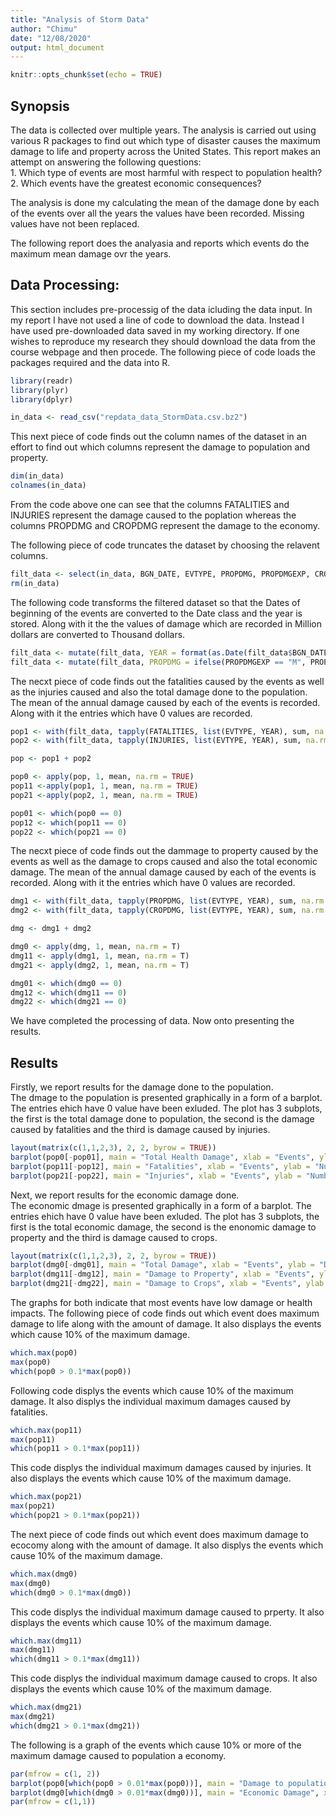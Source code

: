 ---
title: "Analysis of Storm Data"
author: "Chimu"
date: "12/08/2020"
output: html_document
---

```{r setup, include=FALSE}
knitr::opts_chunk$set(echo = TRUE)
```

## Synopsis  
 
The data is collected over multiple years. The analysis is carried out using various R packages to find out which type of disaster causes the maximum damage to life and property across the United States. This report makes an attempt on answering the following questions:  
1. Which type of events are most harmful with respect to population health?
2. Which events have the greatest economic consequences?

The analysis is done my calculating the mean of the damage done by each of the events over all the years the values have been recorded. Missing values have not been replaced.  
  

The following report does the analyasia and reports which events do the maximum mean damage ovr the years.  

## Data Processing:
This section includes pre-processig of the data icluding the data input. In my report I have not used a line of code to download the data. Instead I have used pre-downloaded data saved in my working directory. If one wishes to reproduce my research they should download the data from the course webpage and then procede. The following piece of code loads the packages required and the data into R.   

```{r loading_data, cache=TRUE, message=FALSE, warning=FALSE}
library(readr)
library(plyr)
library(dplyr)

in_data <- read_csv("repdata_data_StormData.csv.bz2")
```

This next piece of code finds out the column names of the dataset in an effort to find out which columns represent the damage to population and property.  

```{r colnames, cache=TRUE}
dim(in_data)
colnames(in_data)
```

From the code above one can see that the columns FATALITIES and INJURIES represent the damage caused to the poplation whereas the columns PROPDMG and CROPDMG represent the damage to the economy.    

The following piece of code truncates the dataset by choosing the relavent columns.  

```{r total damage, cache=TRUE}
filt_data <- select(in_data, BGN_DATE, EVTYPE, PROPDMG, PROPDMGEXP, CROPDMG, FATALITIES, INJURIES)
rm(in_data)
```

The following code transforms the filtered dataset so that the Dates of beginning of the events are converted to the Date class and the year is stored. Along with it the the values of damage which are recorded in Million dollars are converted to Thousand dollars.  

```{r mutate, cache=TRUE}
filt_data <- mutate(filt_data, YEAR = format(as.Date(filt_data$BGN_DATE, "%m/%d/%Y %H:%M:%S"), "%Y"))
filt_data <- mutate(filt_data, PROPDMG = ifelse(PROPDMGEXP == "M", PROPDMG*1000, PROPDMG))
```

The necxt piece of code finds out the fatalities caused by the events as well as the injuries caused and also the total damage done to the population. The mean of the annual damage caused by each of the events is recorded. Along with it the entries which have 0 values are recorded.  

```{r sum pop, cache=TRUE}
pop1 <- with(filt_data, tapply(FATALITIES, list(EVTYPE, YEAR), sum, na.rm = TRUE))
pop2 <- with(filt_data, tapply(INJURIES, list(EVTYPE, YEAR), sum, na.rm = TRUE))

pop <- pop1 + pop2

pop0 <- apply(pop, 1, mean, na.rm = TRUE)
pop11 <-apply(pop1, 1, mean, na.rm = TRUE)
pop21 <-apply(pop2, 1, mean, na.rm = TRUE)

pop01 <- which(pop0 == 0)
pop12 <- which(pop11 == 0)
pop22 <- which(pop21 == 0)
```

The necxt piece of code finds out the dammage to property caused by the events as well as the damage to crops caused and also the total economic damage. The mean of the annual damage caused by each of the events is recorded. Along with it the entries which have 0 values are recorded.  

```{r sum2 dmg, cache=TRUE}
dmg1 <- with(filt_data, tapply(PROPDMG, list(EVTYPE, YEAR), sum, na.rm = TRUE))
dmg2 <- with(filt_data, tapply(CROPDMG, list(EVTYPE, YEAR), sum, na.rm = TRUE))

dmg <- dmg1 + dmg2

dmg0 <- apply(dmg, 1, mean, na.rm = T)
dmg11 <- apply(dmg1, 1, mean, na.rm = T)
dmg21 <- apply(dmg2, 1, mean, na.rm = T)

dmg01 <- which(dmg0 == 0)
dmg12 <- which(dmg11 == 0)
dmg22 <- which(dmg21 == 0)
```

We have completed the processing of data. Now onto presenting the results.  

## Results  

Firstly, we report results for the damage done to the population.    
The dmage to the population is presented graphically in a form of a barplot. The entries ehich have 0 value have been exluded. The plot has 3 subplots, the first is the total damage done to population, the second is the damage caused by fatalities and the third is damage caused by injuries.    

```{r pop barplot, cache=TRUE}

layout(matrix(c(1,1,2,3), 2, 2, byrow = TRUE))
barplot(pop0[-pop01], main = "Total Health Damage", xlab = "Events", ylab = "Number of fatalites and Injuries")
barplot(pop11[-pop12], main = "Fatalities", xlab = "Events", ylab = "Number of Fatalites")
barplot(pop21[-pop22], main = "Injuries", xlab = "Events", ylab = "Number of Injuries")
```

Next, we report results for the economic damage done.    
The economic dmage is presented graphically in a form of a barplot. The entries ehich have 0 value have been exluded. The plot has 3 subplots, the first is the total economic damage, the second is the enonomic damage to property and the third is damage caused to crops.  

```{r dmg barplot, cache=TRUE}
layout(matrix(c(1,1,2,3), 2, 2, byrow = TRUE))
barplot(dmg0[-dmg01], main = "Total Damage", xlab = "Events", ylab = "Damage in Thousand Dollars ($ K)")
barplot(dmg11[-dmg12], main = "Damage to Property", xlab = "Events", ylab = "Damage in Thousand Dollars ($ K)")
barplot(dmg21[-dmg22], main = "Damage to Crops", xlab = "Events", ylab = "Damage in Thousand Dollars ($ K)")
```

The graphs for both indicate that most events have low damage or health impacts. The following piece of code finds out which event does maximum damage to life along with the amount of damage. It also displays the events which cause 10% of the maximum damage.  

```{r pop highest, cache=TRUE}
which.max(pop0)
max(pop0)
which(pop0 > 0.1*max(pop0))
```

Following code displys the events which cause 10% of the maximum damage. It also displys the individual maximum damages caused by fatalities.   

```{r , cache=TRUE}
which.max(pop11)
max(pop11)
which(pop11 > 0.1*max(pop11))
```

This code displys the individual maximum damages caused by injuries. It also displays the events which cause 10% of the maximum damage.  

```{r, cache=TRUE}
which.max(pop21)
max(pop21)
which(pop21 > 0.1*max(pop21))
```

The next piece of code finds out which event does maximum damage to ecocomy along with the amount of damage. It also displys the events which cause 10% of the maximum damage.  

```{r dmg highest, cache=TRUE}
which.max(dmg0)
max(dmg0)
which(dmg0 > 0.1*max(dmg0))
```

This code displys the individual maximum damage caused to prperty. It also displays the events which cause 10% of the maximum damage.  

```{r , cache=TRUE}
which.max(dmg11)
max(dmg11)
which(dmg11 > 0.1*max(dmg11))
```

This code displys the individual maximum damage caused to crops. It also displays the events which cause 10% of the maximum damage.  

```{r, cache=TRUE}
which.max(dmg21)
max(dmg21)
which(dmg21 > 0.1*max(dmg21))
```

The following is a graph of the events which cause 10% or more of the maximum damage caused to population a economy.  

```{r cache=TRUE}
par(mfrow = c(1, 2))
barplot(pop0[which(pop0 > 0.01*max(pop0))], main = "Damage to population", xlab = "Events", ylab = "Number of injuroes and Fatalities")
barplot(dmg0[which(dmg0 > 0.01*max(dmg0))], main = "Economic Damage", xlab = "Events", ylab = "Loses inccured in Thousand Dollars")
par(mfrow = c(1,1))
```

